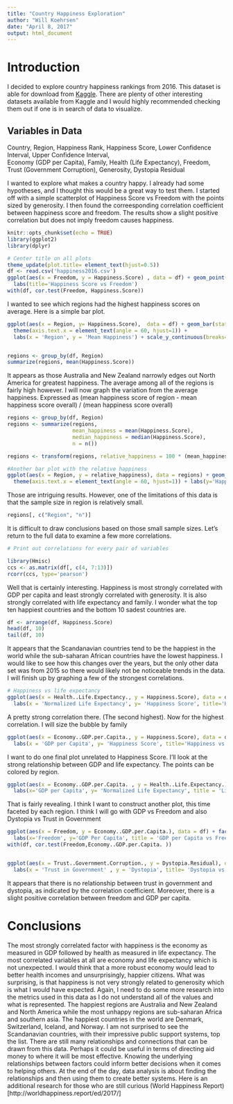 ```yaml
---
title: "Country Happiness Exploration"
author: "Will Koehrsen"
date: "April 8, 2017"
output: html_document
---
```

# Introduction

I decided to explore country happiness rankings from 2016. This dataset is able for download from [Kaggle](https://www.kaggle.com/unsdsn/world-happiness). There are plenty of other interesting datasets available 
from Kaggle and I would highly recommended checking them out if one is in search of data to visualize.

## Variables in Data
Country, Region,	Happiness Rank,	Happiness Score,	Lower Confidence Interval,	Upper Confidence Interval,	
Economy (GDP per Capita),	Family,	Health (Life Expectancy),	Freedom,	Trust (Government Corruption),	Generosity,	Dystopia Residual

I wanted to explore what makes a country happy. I already had some hypotheses, and I thought this would be a 
great way to test them. I started off with a simple scatterplot of Happiness Score vs Freedom with the points
sized by generosity. I then found the correesponding correlation coefficient between happiness score and freedom.
The results show a slight positive correlation but does not imply freedom causes happiness. 

```r
knitr::opts_chunk$set(echo = TRUE)
library(ggplot2)
library(dplyr)

# Center title on all plots
theme_update(plot.title= element_text(hjust=0.5))
df <- read.csv('happiness2016.csv')
ggplot(aes(x = Freedom, y = Happiness.Score) , data = df) + geom_point(aes(size=Generosity), color='navy') + 
  labs(title='Happiness Score vs Freedom')
with(df, cor.test(Freedom, Happiness.Score))

```
I wanted to see which regions had the highest happiness scores on average. Here is a simple bar plot. 

```r

ggplot(aes(x = Region, y= Happiness.Score),  data = df) + geom_bar(stat= 'summary', fun.y='mean', color='black', fill='orange') + 
  theme(axis.text.x = element_text(angle = 60, hjust=1)) + 
  labs(x = 'Region', y = 'Mean Happiness') + scale_y_continuous(breaks=seq(0,8,1)) + labs(title='Mean Happiness Score by Region')


regions <- group_by(df, Region)
summarize(regions, mean(Happiness.Score))

```
It appears as those Australia and New Zealand narrowly edges out North America for greatest happiness. The average among all of the regions is fairly high however. I will now graph the variation from the average happiness. Expressed as (mean happiness score of region - mean happiness score overall) / (mean happiness score overall)

```r
regions <- group_by(df, Region)
regions <- summarize(regions,
                     mean_happiness = mean(Happiness.Score),
                     median_happiness = median(Happiness.Score),
                     n = n())

regions <- transform(regions, relative_happiness = 100 * (mean_happiness - mean(mean_happiness)) / mean(mean_happiness))

#Another bar plot with the relative happiness
ggplot(aes(x = Region, y = relative_happiness), data = regions) + geom_bar(stat='identity', color= 'black', fill = 'red')  +
  theme(axis.text.x = element_text(angle = 60, hjust=1)) + labs(y='Happiness Relative to World (%)', x = 'Region', title='Happiness of Region Compared to World') 

```
Those are intriguing results. However, one of the limitations of this data is that the sample size in region is relatively small.

```r
regions[, c("Region", "n")]

```
It is difficult to draw conclusions based on those small sample sizes. Let's return to the full data to examine a few more correlations. 

```r
# Print out correlations for every pair of variables

library(Hmisc)
ccs <- as.matrix(df[, c(4, 7:13)])
rcorr(ccs, type='pearson')
```
Well that is certainly interesting. Happiness is most strongly correlated with GDP per capita and least strongly correlated with generosity. It is also strongly correlated with life expectancy and family. 
I wonder what the top ten happiest countries and the bottom 10 sadest countries are. 

```r

df <- arrange(df, Happiness.Score)
head(df, 10)
tail(df, 10)

```

It appears that the Scandanavian countries tend to be the happiest in the world while the sub-saharan African countries have the lowest happiness. I would like to see how this changes over the years, but the only other data set was from 2015 so there would likely not be noticeable trends in the data. I will finish up by graphing a few of the strongest correlations. 

```r

# Happiness vs life expectancy
ggplot(aes(x = Health..Life.Expectancy., y = Happiness.Score), data = df) + geom_point(color='green') + 
  labs(x = 'Normalized Life Expectancy', y= 'Happiness Score', title='Happiness vs Life Expectancy') + geom_smooth(method='lm', color= 'red', linetype=2)


```
A pretty strong correlation there. (The second highest). Now for the highest correlation. I will size the bubble by family
```r

ggplot(aes(x = Economy..GDP.per.Capita., y = Happiness.Score), data = df) + geom_point(aes(size = Family), color = 'brown') + 
  labs(x = 'GDP per Capita', y= 'Happiness Score', title='Happiness vs GDP per Capita') + geom_smooth(method = 'lm', color='black', linetype = 2)

```

I want to do one final plot unrelated to Happiness Score. I'll look at the strong relationship between GDP and life expectancy. The points can be colored by region. 

```r

ggplot(aes(x = Economy..GDP.per.Capita. , y = Health..Life.Expectancy.), data =df) + geom_point(aes(color=Region)) + 
  labs(x='GDP per Capita', y= 'Normalized Life Expectancy', title = 'Life Expectancy vs GDP by Region')


```

That is fairly revealing. I think I want to construct another plot, this time faceted by each region. I think I will go with GDP vs Freedom and also Dystopia vs Trust in Government

```r

ggplot(aes(x = Freedom, y = Economy..GDP.per.Capita.), data = df) + facet_wrap(~Region) + geom_point(color='blue') + 
  labs(x='Freedom', y='GDP Per Capita', title = 'GDP per Capita vs Freedom') + geom_smooth(method='lm', color= 'red', linetype=2)
with(df, cor.test(Freedom,Economy..GDP.per.Capita. ))



```

```r
ggplot(aes(x = Trust..Government.Corruption., y = Dystopia.Residual), data = df) + facet_wrap(~Region) +  geom_point(color= 'red') + 
  labs(x = 'Trust in Government' , y = 'Dystopia', title= 'Dystopia vs Trust in Government') + geom_smooth(method='lm', color='black', linetype = 2)
```

It appears that there is no relationship between trust in government and dystopia, as indicated by the correlation coefficient. Moreover, there is a slight positive correlation between freedom and GDP per capita. 

# Conclusions

The most strongly correlated factor with happiness is the economy as measured in GDP followed by health as measured in life expectancy. The most correlated variables at all are economy and life expectancy which is not unexpected. I would think that a more robust economy would lead to better health incomes and unsurprisingly, happier citizens. What was surprising, is that happiness is not very strongly related to generosity which is what I would have expected. Again, I need to do some more research into the metrics used in this data as I do not understand all of the values and what is represented. The happiest regions are Australia and New Zealand and North America while the most unhappy regions are sub-saharan Africa and southern asia. The happiest countries in the world are Denmark, Switzerland, Iceland, and Norway. I am not surprised to see the Scandanavian countries, with their impressive public support systems, top the list. There are still many relationships and connections that can be drawn from this data. Perhaps it could be useful in terms of directing aid money to where it will be most effective. Knowing the underlying relationships between factors could inform better decisions when it comes to helping others. At the end of the day, data analysis is about finding the relationships and then using them to create better systems. Here is an additional research for those who are still curious (World Happiness Report)[http://worldhappiness.report/ed/2017/]
